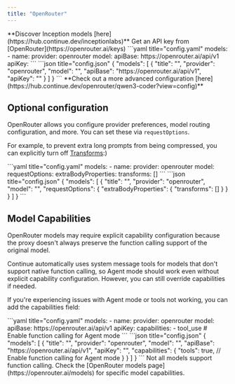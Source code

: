 ```yaml
---
title: "OpenRouter"
---
```


<Tip>
  **Discover Inception models [here](https://hub.continue.dev/inceptionlabs)**
</Tip>

<Info>
  Get an API key from [OpenRouter](https://openrouter.ai/keys)
</Info>

<Tabs>
  <Tab title="YAML">
  ```yaml title="config.yaml"
  models:
    - name: <MODEL_NAME>
      provider: openrouter
      model: <MODEL_ID>
      apiBase: https://openrouter.ai/api/v1
      apiKey: <YOUR_OPEN_ROUTER_API_KEY>
  ```
  </Tab>
  <Tab title="JSON (Deprecated)">
  ```json title="config.json"
  {
    "models": [
      {
        "title": "<MODEL_NAME>",
        "provider": "openrouter",
        "model": "<MODEL_ID>",
        "apiBase": "https://openrouter.ai/api/v1",
        "apiKey": "<YOUR_OPEN_ROUTER_API_KEY>"
      }
    ]
  }
  ```
  </Tab>
</Tabs>

<Info>
  **Check out a more advanced configuration [here](https://hub.continue.dev/openrouter/qwen3-coder?view=config)**
</Info>

## Optional configuration

OpenRouter allows you configure provider preferences, model routing configuration, and more. You can set these via `requestOptions`.

For example, to prevent extra long prompts from being compressed, you can explicitly turn off [Transforms](https://openrouter.ai/docs/features/message-transforms):)

<Tabs>
  <Tab title="YAML">
  ```yaml title="config.yaml"
  models:
    - name: <MODEL_NAME>
      provider: openrouter
      model: <MODEL_ID>
      requestOptions:
        extraBodyProperties:
          transforms: []
  ```
  </Tab>
  <Tab title="JSON (Deprecated)">
  ```json title="config.json"
  {
    "models": [
      {
        "title": "<MODEL_NAME>",
        "provider": "openrouter",
        "model": "<MODEL_ID>",
        "requestOptions": {
          "extraBodyProperties": {
            "transforms": []
          }
        }
      }
    ]
  }
  ```
  </Tab>
</Tabs>

## Model Capabilities

OpenRouter models may require explicit capability configuration because the proxy doesn't always preserve the function calling support of the original model. 

<Info>
  Continue automatically uses system message tools for models that don't support native function calling, so Agent mode should work even without explicit capability configuration. However, you can still override capabilities if needed.
</Info>

If you're experiencing issues with Agent mode or tools not working, you can add the capabilities field:

<Tabs>
  <Tab title="YAML">
  ```yaml title="config.yaml"
  models:
    - name: <MODEL_NAME>
      provider: openrouter
      model: <MODEL_ID>
      apiBase: https://openrouter.ai/api/v1
      apiKey: <YOUR_OPEN_ROUTER_API_KEY>
      capabilities:
        - tool_use      # Enable function calling for Agent mode
  ```
  </Tab>
  <Tab title="JSON (Deprecated)">
  ```json title="config.json"
  {
    "models": [
      {
        "title": "<MODEL_NAME>",
        "provider": "openrouter",
        "model": "<MODEL_ID>",
        "apiBase": "https://openrouter.ai/api/v1",
        "apiKey": "<YOUR_OPEN_ROUTER_API_KEY>",
        "capabilities": {
          "tools": true, // Enable function calling for Agent mode
        }
      }
    ]
  }
  ```
  </Tab>
</Tabs>

<Note>
  Not all models support function calling. Check the [OpenRouter models page](https://openrouter.ai/models) for specific model capabilities.
</Note>